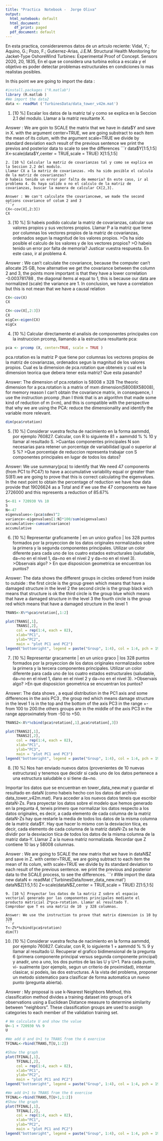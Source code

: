 ```yaml
---
title: "Practica  Notebook -  Jorge Oliva"
output:
  html_notebook: default
  html_document:
    df_print: paged
  pdf_document: default
---
```

En esta practica, consideraremos datos de un artculo reciente:
Vidal, Y.; Aquino, G.; Pozo, F.; Gutierrez-Arias, J.E.M. Structural Health Monitoring
for Jacket-Type OshoreWind Turbines: Experimental Proof of Concept. Sensors 2020,
20, 1835,
En el  que se considera una turbina eolica a escala y el objetivo es poder detectar problemas  estructurales en condiciones lo mas realistas posibles. 

In this point we are going to import the data :

```r
#install.packages ("R.matlab")
library (R.matlab )
#We import the data2
data <- readMat ('TurbinesData/data_tower_v42m.mat')

```
1. [10 %] Escalar los datos de la matriz  tal y como se explica en la Seccion 2.1 del modulo. Llamar a la matriz resultante X.

Answer :  We are goin to SCALE the matrix that we have in data$Y and save in X. with the argument center=TRUE, we are going substract to each item the mean of its colum, with the argument scale=TRUE we  divide by standard desviation  each result of the previous sentence we print the previos and posterior data to scale to see the differences
```r
data$Y[1:5,1:5]
X<-scale(data$Y,center  = TRUE,scale = TRUE)
X[1:5,1:5]

```
2. [10 %] Calcular la matriz de covarianzas tal y como se explica en la Seccion 2.2 del modulo.
Llamar CX a la matriz de covarianzas. >Os ha sido posible el calculo de la matriz de covarianzas?
O habeis tenido un error por falta de memoria? En este caso, ir al problema 4. Os haya salido o no el calculo de la matriz de covarianzas, buscar la manera de calcular CX[2,3].

Answer : We can't calculate the covariancewe, we made the second options covariance of colum 2 and 3 
```r
CX<-cov(X[,2:3])
CX
```
3. [10 %] Si habeis podido calcular la matriz de covarianzas, calcular sus valores propios y sus
vectores propios. Llamar P a la matriz que tiene por columnas los vectores propios de la
matriz de covarianzas, ordenados segun la magnitud de los valores propios. >Os ha sido
posible el calculo de los valores y de los vectores propios? >O habeis tenido un error por falta
de memoria? Justicar vuestra respuesta. En este caso, ir al problema 4.

Answer : We can't calculate the covariance, because the  computer can't allocate 25 GB, how alternative we get the covariance between the column 2 and 3,  the points more important is that they have a lower correlation  -0.003781788 , the diagonal items al equal to 1,  this is because our data are normalized (scale) the variance are 1. In conclusion, we have a correlation but this is not mean that we have a causal relation

```r
CX<-cov(X)
CX
```

```r
CX<-cov(X[,2:3])
CX
eigCx<-eigen(CX)
eigCx

```
4. [10 %] Calcular directamente el analisis de componentes principales con la instruccion prcomp, llamando a la estructura resultante pca:
```r
pca <- prcomp (X, center=TRUE, scale = TRUE )
```
pca.rotation es la matriz P que tiene por columnas los vectores propios de la matriz de
covarianzas, ordenados segun la magnitud de los valores propios. Cual es la dimension de
pca.rotation que obteneis y cual es la dimension teorica que debera tener esta matriz?
Que esta pasando?

Answer: The dimension of pca.rotation is 58008 x 328 The theoric dimension for a pca.rotation is a matrix of  mxm dimension(58008X58008), for memory reason I can't obtain the covariance matrix, in consequence, I use the instruction prcomp ,than I think that is an algorithm that made some kind of reduction of m (l<m), and this is compatible with the perspective that why we are using the  PCA: reduce the dimensionality and identify the variable more relevant.
```r
dim(pca$rotation)
```
5. [10 %] Considerar vuestra fecha de nacimiento en la forma aammdd, por ejemplo 760827. Calcular,
con R lo siguiente 81 + aammdd % % 10 y llamar al resultado S. >Cuantas componentes
principales N son necesarias para retener un porcentaje de variabilidad igual o superior al
S %? >Que porcentaje de reduccion representa trabajar con S componentes principales en
lugar de todos los datos?

Answer: We use summary(pca) to identify that We need 47 components (from PC1 to PC47) to have a accumulative variability equal or greater than S(81).we are going to prove that this is correct calculating the eigenvalues. In the next point  to obtain the percentage of reduction we have how data provide that 19026624 as a Total and if we use the 47 components we have 2726000 and this represents a reduction of 85.67%

```r
S<-81 + 720930 %% 10
S
N<-47
eigenvalues<-(pca$sdev)^2
variance<-eigenvalues[1:N]*100/sum(eigenvalues)
accumulative<-cumsum(variance)
accumulative


```
6. [10 %] Representar graficamente | en un unico grafico | los 328 puntos formados por la
proyeccion de los datos originales normalizados sobre la primera y la segunda componentes
principales. Utilizar un color diferente para cada uno de los cuatro estados estructurales
(saludable, da~no en el nivel 1, da~no en el nivel 2 y da~no en el nivel 3). >Observais algo? >
En que disposicion geometrica se encuentran los puntos?

Answer: The data shows the different groups in circles ordered from inside to outside :
the first circle is the group  green  which means that have a damaged structure in the level 2
the second  circle is the group  black wich means that structure is ok
the third  circle is the group  blue   which means that have a damaged structure in the level 3
the fourth circle is the group  red   which means that have a damaged structure in the level 1
```r
TRANS<-X%*%pca$rotation[,1:2]

plot(TRANS[,1],
     TRANS[,2],
     col = rep(1:4, each = 82),
     xlab="PC1", 
     ylab="PC2", 
     main = "plot PC1 and PC2")
legend("bottomright", legend = paste("Group", 1:4), col = 1:4, pch = 19, bty = "n")


```

7. [10 %] Representar gracamente | en un unico graco | los 328 puntos formados por la
proyeccion de los datos originales normalizados sobre la primera y la tercera componentes
principales. Utilizar un color diferente para cada uno de los cuatro estados estructurales
(saludable, da~no en el nivel 1, dano en el nivel 2 y da~no en el nivel 3). >Observais algo? >En
que disposicion geometrica se encuentran los puntos?

Answer: The data shows , a equal distribution in the PC1 axis  and some differences in the axis PC3 , the group red which means damage structure in the level 1 is in the top and the bottom of the axis PC3 in the range +- from 100 to 200.the others  groups are in the middle of the axis PC3 in the range approximately from -50 to +50.

```r
TRANS2<-X%*%cbind(pca$rotation[,1],pca$rotation[,3])

plot(TRANS2[,1],
     TRANS2[,2],
     col = rep(1:4, each = 82),
     xlab="PC1", 
     ylab="PC3", 
     main = "plot PC1 and PC3")
legend("bottomright", legend = paste("Group", 1:4), col = 1:4, pch = 19, bty = "n")

```
8. [10 %] Nos han enviado nuevos datos (provenientes de 10 nuevas estructuras) y tenemos
que decidir si cada uno de los datos pertenece a una estructura saludable o si tiene da~no.

Importar los datos que se encuentran en tower_data_new.mat y guardar el resultado en
dataN (como habeis hecho con los datos del archivo data_tower_v42m.mat). Para acceder a
los nuevos datos teneis que escribir dataN-Zs. Para proyectar los datos sobre el modelo que
hemos generado en la pregunta 4, teneis primero que normalizar los datos respecto a los
datos originales, es decir, a cada elemento de cada columna de la matriz dataN-Zs hay
que restarle la media de todos los datos de la misma columna de la matriz data$Y. Hay que
hacer lo mismo con la desviacion tiica, es decir, cada elemento de cada columna de la matriz
dataN-Zs se ha de dividir por la desviacion tiica de todos los datos de la misma columna
de la matriz data-Y. Llamar Z a la nueva matriz normalizada. Recordar que Z contiene 10
las y 58008 columnas.

Answer :  We are going to SCALE the new matrix that we have in dataN$Z and save in Z. with center=TRUE, we are going  subtract to each item the mean of its colum, with scale=TRUE we divide by its standard deviation to each result of the previous sentence. we print the previous and posterior data to the SCALE process,  to see the differences.
```r
#We import the data new
dataN <- readMat ('TurbinesData/tower_data_new.mat')
dataN$Z[1:5,1:5]
Z<-scale(dataN$Z,center  = TRUE,scale = TRUE)
Z[1:5,1:5]

```
9. [10 %] Proyectar los datos de la matriz Z sobre el espacio vectorial generado por las componentes principales mediante el producto matricial Z*pca-rotation. Llamar al resultado T.
Comprobar que T es una matriz de 10  y 328 columnas.

Answer: We use the instruction to prove that matrix dimension is 10 by 328
```r
T<-Z%*%cbind(pca$rotation)
dim(T)

```
10. [10 %] Considerar vuestra fecha de nacimiento en la forma aammdd, por ejemplo 760827.
Calcular, con R, lo siguiente 1 + aammdd % % 9 y llamar al resultado U. Recuperar el grafico
bidimensional de la pregunta 6 (primera componente principal versus segunda componente
principal) y anadir, uno a uno, los dos puntos de las las U y U+1. Para cada punto, vi-
sualmente (por ejemplo, segun un criterio de proximidad), intentar clasicar, si podeis, las
dos estructuras. A la vista del problema, proponer un metodo sistematico para clasificar de
forma automatica un nuevo punto (pregunta abierta).

Answer : My proposal is use k-Nearest Neighbors Method, this classification method divides a training dataset into groups of k observations using a Euclidean Distance measure to determine similarity between “neighbors”. These classification groups are used to assign categories to each member of the validation training set.
```r
# We calculate U and show the value
U<-1 + 720930 %% 9
U

#We add U and U+1 to TRANS from the 6 exercise
TFINAL<-rbind(TRANS,T[U,1:2])

#Show the graph
plot(TFINAL[,1],
     TFINAL[,2],
     col = rep(1:4, each = 82),
     xlab="PC1", 
     ylab="PC2", 
     main = "plot PC1 and PC2")
legend("bottomright", legend = paste("Group", 1:4), col = 1:4, pch = 19, bty = "n")

#We add U+1 to TRANS from the 6 exercise
TFINAL<-rbind(TRANS,T[U+1,1:2])
#Show the graph
plot(TFINAL[,1],
     TFINAL[,2],
     col = rep(1:4, each = 82),
     xlab="PC1", 
     ylab="PC2", 
     main = "plot PC1 and PC2")
legend("bottomright", legend = paste("Group", 1:4), col = 1:4, pch = 19, bty = "n")

```
